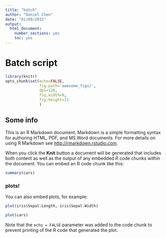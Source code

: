 ```yaml
---
title: "batch"
author: "Daniel Chen"
date: "01/09/2015"
output:
  html_document:
    number_sections: yes
    toc: yes
---
```

# Batch script
```r
library(knitr)
opts_chunk$set(echo=FALSE,
               fig.path='awesome_figs/',
               dpi=120,
               fig.width=8,
               fig.height=11
               )
```

## Some info
This is an R Markdown document. Markdown is a simple formatting syntax for authoring HTML, PDF, and MS Word documents. For more details on using R Markdown see <http://rmarkdown.rstudio.com>.

When you click the **Knit** button a document will be generated that includes both content as well as the output of any embedded R code chunks within the document. You can embed an R code chunk like this:

```r
summary(cars)
```

### plots!
You can also embed plots, for example:

```r
plot(iris$Sepal.Length, iris$Sepal.Width)
```

```r
plot(cars)
```

Note that the `echo = FALSE` parameter was added to the code chunk to prevent printing of the R code that generated the plot.


```r

```

